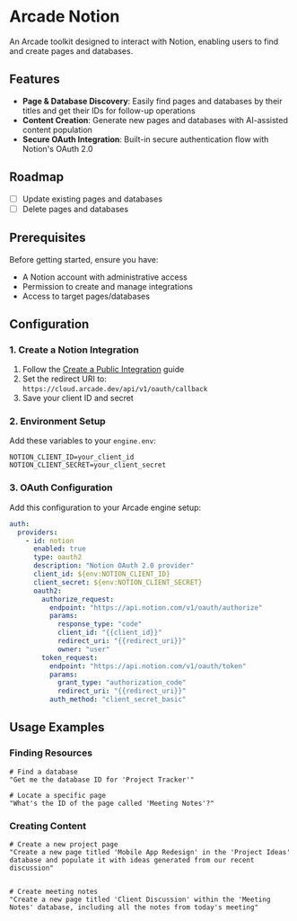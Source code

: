 # Arcade Notion

An Arcade toolkit designed to interact with Notion, enabling users to find and create pages and databases.

## Features

- **Page & Database Discovery**: Easily find pages and databases by their titles and get their IDs for follow-up operations
- **Content Creation**: Generate new pages and databases with AI-assisted content population
- **Secure OAuth Integration**: Built-in secure authentication flow with Notion's OAuth 2.0

## Roadmap

- [ ] Update existing pages and databases
- [ ] Delete pages and databases

## Prerequisites

Before getting started, ensure you have:

- A Notion account with administrative access
- Permission to create and manage integrations
- Access to target pages/databases

## Configuration

### 1. Create a Notion Integration

1. Follow the [Create a Public Integration](https://developers.notion.com/docs/authorization#public-integration-auth-flow-set-up) guide
2. Set the redirect URI to: `https://cloud.arcade.dev/api/v1/oauth/callback`
3. Save your client ID and secret

### 2. Environment Setup

Add these variables to your `engine.env`:

```env
NOTION_CLIENT_ID=your_client_id
NOTION_CLIENT_SECRET=your_client_secret
```

### 3. OAuth Configuration

Add this configuration to your Arcade engine setup:

```yaml
auth:
  providers:
    - id: notion
      enabled: true
      type: oauth2
      description: "Notion OAuth 2.0 provider"
      client_id: ${env:NOTION_CLIENT_ID}
      client_secret: ${env:NOTION_CLIENT_SECRET}
      oauth2:
        authorize_request:
          endpoint: "https://api.notion.com/v1/oauth/authorize"
          params:
            response_type: "code"
            client_id: "{{client_id}}"
            redirect_uri: "{{redirect_uri}}"
            owner: "user"
        token_request:
          endpoint: "https://api.notion.com/v1/oauth/token"
          params:
            grant_type: "authorization_code"
            redirect_uri: "{{redirect_uri}}"
          auth_method: "client_secret_basic"
```

## Usage Examples

### Finding Resources

```plaintext
# Find a database
"Get me the database ID for 'Project Tracker'"

# Locate a specific page
"What's the ID of the page called 'Meeting Notes'?"
```

### Creating Content

```plaintext
# Create a new project page
"Create a new page titled 'Mobile App Redesign' in the 'Project Ideas' database and populate it with ideas generated from our recent discussion"


# Create meeting notes
"Create a new page titled 'Client Discussion' within the 'Meeting Notes' database, including all the notes from today's meeting"
```
